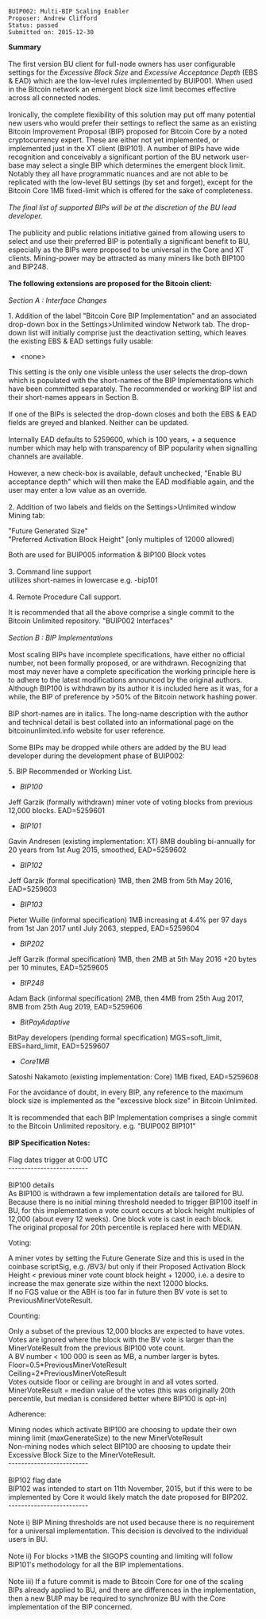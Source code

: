 <pre>
BUIP002: Multi-BIP Scaling Enabler
Proposer: Andrew Clifford
Status: passed
Submitted on: 2015-12-30
</pre>

'''Summary'''<br />
<br />
The first version BU client for full-node owners has user configurable settings for the ''Excessive Block Size'' and ''Excessive Acceptance Depth'' (EBS &amp; EAD) which are the low-level rules implemented by BUIP001. When used in the Bitcoin network an emergent block size limit becomes effective across all connected nodes.<br />
<br />
Ironically, the complete flexibility of this solution may put off many potential new users who would prefer their settings to reflect the same as an existing Bitcoin Improvement Proposal (BIP) proposed for Bitcoin Core by a noted cryptocurrency expert. These are either not yet implemented, or implemented just in the XT client (BIP101). A number of BIPs have wide recognition and conceivably a significant portion of the BU network user-base may select a single BIP which determines the emergent block limit. Notably they all have programmatic nuances and are not able to be replicated with the low-level BU settings (by set and forget), except for the Bitcoin Core 1MB fixed-limit which is offered for the sake of completeness.<br />
<br />
''The final list of supported BIPs will be at the discretion of the BU lead developer.''<br />
<br />
The publicity and public relations initiative gained from allowing users to select and use their preferred BIP is potentially a significant benefit to BU, especially as the BIPs were proposed to be universal in the Core and XT clients. Mining-power may be attracted as many miners like both BIP100 and BIP248.<br />
<br />
'''The following extensions are proposed for the Bitcoin client:'''<br />
<br />
''Section A : Interface Changes''

1. Addition of the label &quot;Bitcoin Core BIP Implementation&quot; and an associated drop-down box in the Settings&gt;Unlimited window Network tab. The drop-down list will initially comprise just the deactivation setting, which leaves the existing EBS &amp; EAD settings fully usable:

* &lt;none&gt;

This setting is the only one visible unless the user selects the drop-down which is populated with the short-names of the BIP Implementations which have been committed separately. The recommended or working BIP list and their short-names appears in Section B.<br />
<br />
If one of the BIPs is selected the drop-down closes and both the EBS &amp; EAD fields are greyed and blanked. Neither can be updated.<br />
<br />
Internally EAD defaults to 5259600, which is 100 years, + a sequence number which may help with transparency of BIP popularity when signalling channels are available.<br />
<br />
However, a new check-box is available, default unchecked, &quot;Enable BU acceptance depth&quot; which will then make the EAD modifiable again, and the user may enter a low value as an override.<br />
<br />
2. Addition of two labels and fields on the Settings&gt;Unlimited window Mining tab:

&quot;Future Generated Size&quot;<br />
&quot;Preferred Activation Block Height&quot; [only multiples of 12000 allowed)​

Both are used for BUIP005 information &amp; BIP100 Block votes<br />
<br />
3. Command line support<br />
utilizes short-names in lowercase e.g. -bip101<br />
<br />
4. Remote Procedure Call support.

It is recommended that all the above comprise a single commit to the Bitcoin Unlimited repository. &quot;BUIP002 Interfaces&quot;<br />
<br />
''Section B : BIP Implementations''<br />
<br />
Most scaling BIPs have incomplete specifications, have either no official number, not been formally proposed, or are withdrawn. Recognizing that most may never have a complete specification the working principle here is to adhere to the latest modifications announced by the original authors. Although BIP100 is withdrawn by its author it is included here as it was, for a while, the BIP of preference by &gt;50% of the Bitcoin network hashing power.<br />
<br />
BIP short-names are in italics. The long-name description with the author and technical detail is best collated into an informational page on the bitcoinunlimited.info website for user reference.<br />
<br />
Some BIPs may be dropped while others are added by the BU lead developer during the development phase of BUIP002:

5. BIP Recommended or Working List.​

* ''BIP100''<br />
Jeff Garzik (formally withdrawn) miner vote of voting blocks from previous 12,000 blocks. EAD=5259601
* ''BIP101''<br />
Gavin Andresen (existing implementation: XT) 8MB doubling bi-annually for 20 years from 1st Aug 2015, smoothed, EAD=5259602
* ''BIP102''<br />
Jeff Garzik (formal specification) 1MB, then 2MB from 5th May 2016, EAD=5259603
* ''BIP103''<br />
Pieter Wuille (informal specification) 1MB increasing at 4.4% per 97 days from 1st Jan 2017 until July 2063, stepped, EAD=5259604
* ''BIP202''<br />
Jeff Garzik (formal specification) 1MB, then 2MB at 5th May 2016 +20 bytes per 10 minutes, EAD=5259605
* ''BIP248''<br />
Adam Back (informal specification) 2MB, then 4MB from 25th Aug 2017, 8MB from 25th Aug 2019, EAD=5259606
* ''BitPayAdaptive''<br />
BitPay developers (pending formal specification) MGS=soft_limit, EBS=hard_limit, EAD=5259607
* ''Core1MB''<br />
Satoshi Nakamoto (existing implementation: Core) 1MB fixed, EAD=5259608

For the avoidance of doubt, in every BIP, any reference to the maximum block size is implemented as the &quot;excessive block size&quot; in Bitcoin Unlimited.<br />
<br />
It is recommended that each BIP Implementation comprises a single commit to the Bitcoin Unlimited repository. e.g. &quot;BUIP002 BIP101&quot;<br />
<br />
'''BIP Specification Notes:<br />
'''<br />
Flag dates trigger at 0:00 UTC<br />
-------------------------<br />
<br />
BIP100 details<br />
As BIP100 is withdrawn a few implementation details are tailored for BU. Because there is no initial mining threshold needed to trigger BIP100 itself in BU, for this implementation a vote count occurs at block height multiples of 12,000 (about every 12 weeks). One block vote is cast in each block.<br />
The original proposal for 20th percentile is replaced here with MEDIAN.

Voting:​

A miner votes by setting the Future Generate Size and this is used in the coinbase scriptSig, e.g. /BV3/ but only if their Proposed Activation Block Height &lt; previous miner vote count block height + 12000, i.e. a desire to increase the max generate size within the next 12000 blocks.<br />
If no FGS value or the ABH is too far in future then BV vote is set to PreviousMinerVoteResult.

Counting:​

Only a subset of the previous 12,000 blocks are expected to have votes.<br />
Votes are ignored where the block with the BV vote is larger than the MinerVoteResult from the previous BIP100 vote count.<br />
A BV number &lt; 100 000 is seen as MB, a number larger is bytes.<br />
Floor=0.5*PreviousMinerVoteResult<br />
Ceiling=2*PreviousMinerVoteResult<br />
Votes outside floor or ceiling are brought in and all votes sorted.<br />
MinerVoteResult = median value of the votes (this was originally 20th percentile, but median is considered better where BIP100 is opt-in)

Adherence:​

Mining nodes which activate BIP100 are choosing to update their own mining limit (maxGenerateSize) to the new MinerVoteResult<br />
Non-mining nodes which select BIP100 are choosing to update their Excessive Block Size to the MinerVoteResult.<br />
-------------------------<br />
<br />
BIP102 flag date<br />
BIP102 was intended to start on 11th November, 2015, but if this were to be implemented by Core it would likely match the date proposed for BIP202.<br />
-------------------------<br />
<br />
Note i) BIP Mining thresholds are not used because there is no requirement for a universal implementation. This decision is devolved to the individual users in BU.<br />
<br />
Note ii) For blocks &gt;1MB the SIGOPS counting and limiting will follow BIP101's methodology for all the BIP implementations.<br />
<br />
Note iii) If a future commit is made to Bitcoin Core for one of the scaling BIPs already applied to BU, and there are differences in the implementation, then a new BUIP may be required to synchronize BU with the Core implementation of the BIP concerned.

